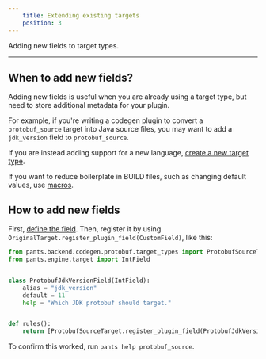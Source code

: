 ```yaml
---
    title: Extending existing targets
    position: 3
---
```


Adding new fields to target types.

---

When to add new fields?
-----------------------

Adding new fields is useful when you are already using a target type, but need to store additional metadata for your plugin.

For example, if you're writing a codegen plugin to convert a `protobuf_source` target into Java source files, you may want to add a `jdk_version` field to `protobuf_source`.

If you are instead adding support for a new language, [create a new target type](doc:target-api-new-targets).

If you want to reduce boilerplate in BUILD files, such as changing default values, use [macros](doc:macros).

How to add new fields
---------------------

First, [define the field](doc:target-api-new-fields). Then, register it by using `OriginalTarget.register_plugin_field(CustomField)`, like this:

```python plugins/register.py
from pants.backend.codegen.protobuf.target_types import ProtobufSourceTarget
from pants.engine.target import IntField


class ProtobufJdkVersionField(IntField):
    alias = "jdk_version"
    default = 11
    help = "Which JDK protobuf should target."


def rules():
    return [ProtobufSourceTarget.register_plugin_field(ProtobufJdkVersionField)]
```

To confirm this worked, run `pants help protobuf_source`.